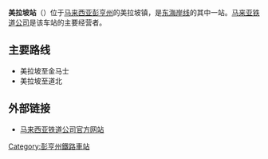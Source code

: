 {{noteTA
|G1=Railway
}}
{{Infobox station
| name = 美拉坡站
| native_name = Merapoh Railway Station
| native_name_lang = en
| image = 
| image_size = 
| image_caption = 
| country = {{MAL}}
| address = {{flagicon|Pahang}}[[彭亨州|彭亨州]][[美拉坡|美拉坡]]
| coordinates = {{Coord|4|41|35.5|N|102|0|10.2|E|region:MY_type:railwaystation|display=inline,title}}
| code = 
| owned = 
| operator = [[马来亚铁路|马来亚铁路]]
| system = 
| line = [[东海岸线_(马来西亚)|东海岸线]]
| structure = 地面车站
| platform = 1个侧式站台、1个岛式站台
| levels = 
| tracks = 3条
| opened = 
| closed = 
| rebuilt = 
| ADA = yes
| parking = 免费停车
| connections =
| service_hours = 
| services = {{Adjacent stations
|system1=KTM Intercity
|line1=Ekspres Rakyat Timuran|left1=话望生|right1=瓜拉立卑
|line2=Shuttle Timur|type2=Tumpat–Kuala Lipis|left2=文达拉峇鲁|right2=直落昆仑
|type3=Gua Musang–Kuala Lipis|left3=文达拉峇鲁|right3=直落昆仑
}}
}}

'''美拉坡站'''（{{lang-ms|Stesen Kereta Api Merapoh}}）位于[[马来西亚|马来西亚]][[彭亨州|彭亨州]]的美拉坡镇，是[[东海岸线_(马来西亚)|东海岸线]]的其中一站。[[马来亚铁道公司|马来亚铁道公司]]是该车站的主要经营者。

==主要路线==
*美拉坡至金马士
*美拉坡至道北

==外部链接==
*[http://www.ktmb.com.my/ 马来西亚铁道公司官方网站]{{ms}}

{{Railwaystation-stub}}
{{马来亚铁路东海岸线}}

[[Category:彭亨州鐵路車站|Category:彭亨州鐵路車站]]
